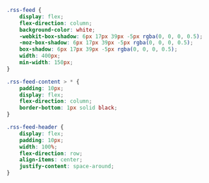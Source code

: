 ```css title="src/components/NewsFeedComponent/NewsFeedComponent.css"
.rss-feed {
    display: flex;
    flex-direction: column;
    background-color: white;
    -webkit-box-shadow: 6px 17px 39px -5px rgba(0, 0, 0, 0.5);
    -moz-box-shadow: 6px 17px 39px -5px rgba(0, 0, 0, 0.5);
    box-shadow: 6px 17px 39px -5px rgba(0, 0, 0, 0.5);
    width: 400px;
    min-width: 150px;
}

.rss-feed-content > * {
    padding: 10px;
    display: flex;
    flex-direction: column;
    border-bottom: 1px solid black;
}

.rss-feed-header {
    display: flex;
    padding: 10px;
    width: 100%;
    flex-direction: row;
    align-items: center;
    justify-content: space-around;
}
```
